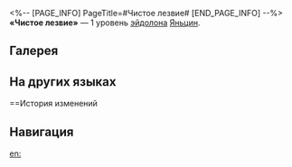 <%-- [PAGE_INFO]
PageTitle=#Чистое лезвие#
[END_PAGE_INFO] --%>
{{Эйдолон Инфобокс
|Название         = Чистое лезвие
|Изображение      = Эйдолон Чистое лезвие.png
|Персонаж         = Яньцин
|Уровень          = 1
|Длительность     = 
|Описание         = Когда Яньцин атакует противника со статусом Заморозка, он наносит {{Доп эффект|дополнительный ледяной урон}}, равный 60% от его силы атаки.
|Свойство1        = 
|Масштабирование1 = 
}}
'''«Чистое лезвие»''' — 1 уровень [[эйдолон]]а [[Яньцин]].

==Галерея==
{{Галерея|position=left|captionalign=center
|Персонаж Яньцин Эйдолон 1.png|Осколок Эйдолона
}}

==На других языках==
{{На других языках
|en   = Svelte Saber
|zhs  = 素刃
|zht  = 素刃
|ja   = {{Rubi|素刃|そじん}}
|ko   = 칼날의 섬광
|es   = Hoja pulcra
|fr   = Coupe franche
|ru   = Чистое лезвие
|th   = Svelte Saber
|vi   = Lưỡi Kiếm Đơn Thuần
|de   = Saubere Klinge
|id   = Svelte Saber
|pt   = Sabre Esbelto
}}

==История изменений
{{История изменений|3.5}}

==Навигация==
{{Навык Навбокс|Яньцин}}

[[en:]]